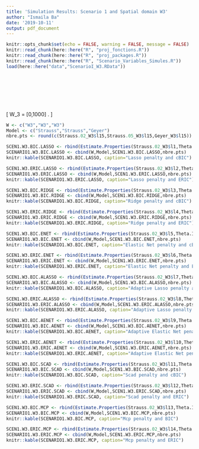 ```yaml
---
title: 'Simulation Results: Scenario 1 and Spatial domain W3'
author: "Ismaila Ba"
date: '2019-10-11'
output: pdf_document
---
```


```r
knitr::opts_chunk$set(echo = FALSE, warning = FALSE, message = FALSE)
knitr::read_chunk(here::here("R", "proj_fonctions.R"))
knitr::read_chunk(here::here("R", "proj_packages.R"))
knitr::read_chunk(here::here("R", "Scenario_Variables_Simules.R"))
load(here::here("data","ScenarioI_W3.RData"))
```

```r
```

```r
```

```r
```

```r
```

```r
```

```r
```

```r
```

\[
W_3 = [0,1000] \times [0,500]. 
\]

```r
W <- c("W3","W3","W3")
Model <- c("Strauss","Strauss","Geyer")
nbre.pts <- round(c(Strauss.02_W3$l15,Strauss.05_W3$l15,Geyer_W3$l15))
```


```r
SCEN1.W3.BIC.LASSO <- rbind(Estimate.Properties(Strauss.02_W3$l1,Theta.Init.StraussI3.02,method="pen"),Estimate.Properties(Strauss.05_W3$l1,Theta.Init.StraussI3.05,method="pen"),Estimate.Properties(Geyer_W3$l1,Theta.Init.GeyerI3,method="pen"))
SCENARIO1.W3.BIC.LASSO <- cbind(W,Model,SCEN1.W3.BIC.LASSO,nbre.pts)
knitr::kable(SCENARIO1.W3.BIC.LASSO, caption="Lasso penalty and cBIC")
```

```r
SCEN1.W3.ERIC.LASSO <- rbind(Estimate.Properties(Strauss.02_W3$l2,Theta.Init.StraussI3.02,method="pen"),Estimate.Properties(Strauss.05_W3$l2,Theta.Init.StraussI3.05,method="pen"),Estimate.Properties(Geyer_W3$l2,Theta.Init.GeyerI3,method="pen"))
SCENARIO1.W3.ERIC.LASSO <- cbind(W,Model,SCEN1.W3.ERIC.LASSO,nbre.pts)
knitr::kable(SCENARIO1.W3.ERIC.LASSO, caption="Lasso penalty and ERIC")
```

```r
SCEN1.W3.BIC.RIDGE <- rbind(Estimate.Properties(Strauss.02_W3$l3,Theta.Init.StraussI3.02,method="pen"),Estimate.Properties(Strauss.05_W3$l3,Theta.Init.StraussI3.05,method="pen"),Estimate.Properties(Geyer_W3$l3,Theta.Init.GeyerI3,method="pen"))
SCENARIO1.W3.BIC.RIDGE <- cbind(W,Model,SCEN1.W3.BIC.RIDGE,nbre.pts)
knitr::kable(SCENARIO1.W3.BIC.RIDGE, caption="Ridge penalty and cBIC")
```

```r
SCEN1.W3.ERIC.RIDGE <- rbind(Estimate.Properties(Strauss.02_W3$l4,Theta.Init.StraussI3.02,method="pen"),Estimate.Properties(Strauss.05_W3$l4,Theta.Init.StraussI3.05,method="pen"),Estimate.Properties(Geyer_W3$l4,Theta.Init.GeyerI3,method="pen"))
SCENARIO1.W3.ERIC.RIDGE <- cbind(W,Model,SCEN1.W3.ERIC.RIDGE,nbre.pts)
knitr::kable(SCENARIO1.W3.ERIC.RIDGE, caption="Ridge penalty and ERIC")
```

```r
SCEN1.W3.BIC.ENET <- rbind(Estimate.Properties(Strauss.02_W3$l5,Theta.Init.StraussI3.02,method="pen"),Estimate.Properties(Strauss.05_W3$l5,Theta.Init.StraussI3.05,method="pen"),Estimate.Properties(Geyer_W3$l5,Theta.Init.GeyerI3,method="pen"))
SCENARIO1.W3.BIC.ENET <- cbind(W,Model,SCEN1.W3.BIC.ENET,nbre.pts)
knitr::kable(SCENARIO1.W3.BIC.ENET, caption="Elastic Net penalty and cBIC")
```

```r
SCEN1.W3.ERIC.ENET <- rbind(Estimate.Properties(Strauss.02_W3$l6,Theta.Init.StraussI3.02,method="pen"),Estimate.Properties(Strauss.05_W3$l6,Theta.Init.StraussI3.05,method="pen"),Estimate.Properties(Geyer_W3$l6,Theta.Init.GeyerI3,method="pen"))
SCENARIO1.W3.ERIC.ENET <- cbind(W,Model,SCEN1.W3.ERIC.ENET,nbre.pts)
knitr::kable(SCENARIO1.W3.ERIC.ENET, caption="Elastic Net penalty and ERIC")
```

```r
SCEN1.W3.BIC.ALASSO <- rbind(Estimate.Properties(Strauss.02_W3$l7,Theta.Init.StraussI3.02,method="pen"),Estimate.Properties(Strauss.05_W3$l7,Theta.Init.StraussI3.05,method="pen"),Estimate.Properties(Geyer_W3$l7,Theta.Init.GeyerI3,method="pen"))
SCENARIO1.W3.BIC.ALASSO <- cbind(W,Model,SCEN1.W3.BIC.ALASSO,nbre.pts)
knitr::kable(SCENARIO1.W3.BIC.ALASSO, caption="Adaptive Lasso penalty and cBIC")
```

```r
SCEN1.W3.ERIC.ALASSO <- rbind(Estimate.Properties(Strauss.02_W3$l8,Theta.Init.StraussI3.02,method="pen"),Estimate.Properties(Strauss.05_W3$l8,Theta.Init.StraussI3.05,method="pen"),Estimate.Properties(Geyer_W3$l8,Theta.Init.GeyerI3,method="pen"))
SCENARIO1.W3.ERIC.ALASSO <- cbind(W,Model,SCEN1.W3.ERIC.ALASSO,nbre.pts)
knitr::kable(SCENARIO1.W3.ERIC.ALASSO, caption="Adaptive Lasso penalty and ERIC")
```

```r
SCEN1.W3.BIC.AENET <- rbind(Estimate.Properties(Strauss.02_W3$l9,Theta.Init.StraussI3.02,method="pen"),Estimate.Properties(Strauss.05_W3$l9,Theta.Init.StraussI3.05,method="pen"),Estimate.Properties(Geyer_W3$l9,Theta.Init.GeyerI3,method="pen"))
SCENARIO1.W3.BIC.AENET <- cbind(W,Model,SCEN1.W3.BIC.AENET,nbre.pts)
knitr::kable(SCENARIO1.W3.BIC.AENET, caption="Adaptive Elastic Net penalty and cBIC")
```

```r
SCEN1.W3.ERIC.AENET <- rbind(Estimate.Properties(Strauss.02_W3$l10,Theta.Init.StraussI3.02,method="pen"),Estimate.Properties(Strauss.05_W3$l10,Theta.Init.StraussI3.05,method="pen"),Estimate.Properties(Geyer_W3$l10,Theta.Init.GeyerI3,method="pen"))
SCENARIO1.W3.ERIC.AENET <- cbind(W,Model,SCEN1.W3.ERIC.AENET,nbre.pts)
knitr::kable(SCENARIO1.W3.ERIC.AENET, caption="Adaptive Elastic Net penalty and ERIC")
```

```r
SCEN1.W3.BIC.SCAD <- rbind(Estimate.Properties(Strauss.02_W3$l11,Theta.Init.StraussI3.02,method="pen"),Estimate.Properties(Strauss.05_W3$l11,Theta.Init.StraussI3.05,method="pen"),Estimate.Properties(Geyer_W3$l11,Theta.Init.GeyerI3,method="pen"))
SCENARIO1.W3.BIC.SCAD <- cbind(W,Model,SCEN1.W3.BIC.SCAD,nbre.pts)
knitr::kable(SCENARIO1.W3.BIC.SCAD, caption="Scad penalty and cBIC")
```

```r
SCEN1.W3.ERIC.SCAD <- rbind(Estimate.Properties(Strauss.02_W3$l12,Theta.Init.StraussI3.02,method="pen"),Estimate.Properties(Strauss.05_W3$l12,Theta.Init.StraussI3.05,method="pen"),Estimate.Properties(Geyer_W3$l12,Theta.Init.GeyerI3,method="pen"))
SCENARIO1.W3.ERIC.SCAD <- cbind(W,Model,SCEN1.W3.ERIC.SCAD,nbre.pts)
knitr::kable(SCENARIO1.W3.ERIC.SCAD, caption="Scad penalty and ERIC")
```

```r
SCEN1.W3.BIC.MCP <- rbind(Estimate.Properties(Strauss.02_W3$l13,Theta.Init.StraussI3.02,method="pen"),Estimate.Properties(Strauss.05_W3$l13,Theta.Init.StraussI3.05,method="pen"),Estimate.Properties(Geyer_W3$l13,Theta.Init.GeyerI3,method="pen"))
SCENARIO1.W3.BIC.MCP <- cbind(W,Model,SCEN1.W3.BIC.MCP,nbre.pts)
knitr::kable(SCENARIO1.W3.BIC.MCP, caption="Mcp penalty and BIC")
```

```r
SCEN1.W3.ERIC.MCP <- rbind(Estimate.Properties(Strauss.02_W3$l14,Theta.Init.StraussI3.02,method="pen"),Estimate.Properties(Strauss.05_W3$l14,Theta.Init.StraussI3.05,method="pen"),Estimate.Properties(Geyer_W3$l14,Theta.Init.GeyerI3,method="pen"))
SCENARIO1.W3.ERIC.MCP <- cbind(W,Model,SCEN1.W3.ERIC.MCP,nbre.pts)
knitr::kable(SCENARIO1.W3.ERIC.MCP, caption="Mcp penalty and ERIC")
```